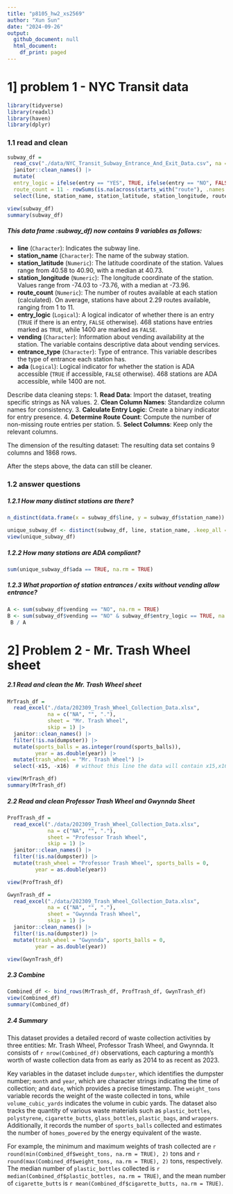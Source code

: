 ```yaml
---
title: "p8105_hw2_xs2569"
author: "Xun Sun"
date: "2024-09-26"
output:
  github_document: null
  html_document:
    df_print: paged
---
```


# 1] problem 1  -  NYC Transit data

```r
library(tidyverse)
library(readxl)
library(haven)
library(dplyr)
```

### 1.1 read and clean
```r
subway_df = 
  read_csv("./data/NYC_Transit_Subway_Entrance_And_Exit_Data.csv", na = c("NA", "", ".")) |>
  janitor::clean_names() |> 
  mutate( 
  entry_logic = ifelse(entry == "YES", TRUE, ifelse(entry == "NO", FALSE, NA)),
  route_count = 11 - rowSums(is.na(across(starts_with("route"), .names = "route")))) |> 
  select(line, station_name, station_latitude, station_longitude, route_count, entry_logic, vending, entrance_type, ada)

view(subway_df)
summary(subway_df)
```

##### This data frame :subway_df) now contains 9 variables as follows:
- **line** (`Character`): Indicates the subway line. 
- **station_name** (`Character`): The name of the subway station. 
- **station_latitude** (`Numeric`): The latitude coordinate of the station. Values range from 40.58 to 40.90, with a median at 40.73.
- **station_longitude** (`Numeric`): The longitude coordinate of the station. Values range from -74.03 to -73.76, with a median at -73.96.
- **route_count** (`Numeric`): The number of routes available at each station (calculated). On average, stations have about 2.29 routes available, ranging from 1 to 11.
- **entry_logic** (`Logical`): A logical indicator of whether there is an entry (`TRUE` if there is an entry, `FALSE` otherwise). 468 stations have entries marked as `TRUE`, while 1400 are marked as `FALSE`.
- **vending** (`Character`): Information about vending availability at the station. The variable contains descriptive data about vending services.
- **entrance_type** (`Character`): Type of entrance. This variable describes the type of entrance each station has.
- **ada** (`Logical`): Logical indicator for whether the station is ADA accessible (`TRUE` if accessible, `FALSE` otherwise). 468 stations are ADA accessible, while 1400 are not.

Describe data cleaning steps:
1. **Read Data**: Import the dataset, treating specific strings as NA values.
2. **Clean Column Names**: Standardize column names for consistency.
3. **Calculate Entry Logic**: Create a binary indicator for entry presence.
4. **Determine Route Count**: Compute the number of non-missing route entries per station.
5. **Select Columns**: Keep only the relevant columns.

The dimension of the resulting dataset:
The resulting data set contains 9 columns and 1868 rows. 

After the steps above, the data can still be cleaner.

### 1.2 answer questions

##### 1.2.1 How many distinct stations are there?
```r
n_distinct(data.frame(x = subway_df$line, y = subway_df$station_name))

unique_subway_df <- distinct(subway_df, line, station_name, .keep_all = TRUE)
view(unique_subway_df)

```

##### 1.2.2 How many stations are ADA compliant?
```r
sum(unique_subway_df$ada == TRUE, na.rm = TRUE)
```
##### 1.2.3 What proportion of station entrances / exits without vending allow entrance?
```r
A <- sum(subway_df$vending == "NO", na.rm = TRUE)
B <- sum(subway_df$vending == "NO" & subway_df$entry_logic == TRUE, na.rm = TRUE)
 B / A
```



# 2] Problem 2  -  Mr. Trash Wheel sheet

##### 2.1 Read and clean the Mr. Trash Wheel sheet
```r
MrTrash_df = 
  read_excel("./data/202309_Trash_Wheel_Collection_Data.xlsx", 
             na = c("NA", "", "."),
             sheet = "Mr. Trash Wheel",
             skip = 1) |>
  janitor::clean_names() |> 
  filter(!is.na(dumpster)) |>
  mutate(sports_balls = as.integer(round(sports_balls)),
         year = as.double(year)) |>
  mutate(trash_wheel = "Mr. Trash Wheel") |>
  select(-x15, -x16)  # without this line the data will contain x15,x16 with all na

view(MrTrash_df)
summary(MrTrash_df)
```

##### 2.2 Read and clean Professor Trash Wheel and Gwynnda Sheet
```r
ProfTrash_df = 
  read_excel("./data/202309_Trash_Wheel_Collection_Data.xlsx", 
             na = c("NA", "", "."),
             sheet = "Professor Trash Wheel",
             skip = 1) |>
  janitor::clean_names() |> 
  filter(!is.na(dumpster)) |>
  mutate(trash_wheel = "Professor Trash Wheel", sports_balls = 0,
         year = as.double(year))

view(ProfTrash_df)
```

```R
GwynTrash_df = 
  read_excel("./data/202309_Trash_Wheel_Collection_Data.xlsx", 
             na = c("NA", "", "."),
             sheet = "Gwynnda Trash Wheel",
             skip = 1) |>
  janitor::clean_names() |> 
  filter(!is.na(dumpster)) |>
  mutate(trash_wheel = "Gwynnda", sports_balls = 0,
         year = as.double(year))

view(GwynTrash_df)
```

##### 2.3 Combine
```r
Combined_df <- bind_rows(MrTrash_df, ProfTrash_df, GwynTrash_df)
view(Combined_df)
summary(Combined_df)
```

##### 2.4 Summary 

This dataset provides a detailed record of waste collection activities by three entities: Mr. Trash Wheel, Professor Trash Wheel, and Gwynnda. It consists of `r nrow(Combined_df)` observations, each capturing a month's worth of waste collection data from as early as 2014 to as recent as 2023. 

Key variables in the dataset include `dumpster`, which identifies the dumpster number; `month` and `year`, which are character strings indicating the time of collection; and `date`, which provides a precise timestamp. The `weight_tons` variable records the weight of the waste collected in tons, while `volume_cubic_yards` indicates the volume in cubic yards. The dataset also tracks the quantity of various waste materials such as `plastic_bottles`, `polystyrene`, `cigarette_butts`, `glass_bottles`, `plastic_bags`, and `wrappers`. Additionally, it records the number of `sports_balls` collected and estimates the number of `homes_powered` by the energy equivalent of the waste.

For example, the minimum and maximum weights of trash collected are `r round(min(Combined_df$weight_tons, na.rm = TRUE), 2)` tons and `r round(max(Combined_df$weight_tons, na.rm = TRUE), 2)` tons, respectively. The median number of `plastic_bottles` collected is `r median(Combined_df$plastic_bottles, na.rm = TRUE)`, and the mean number of `cigarette_butts` is `r mean(Combined_df$cigarette_butts, na.rm = TRUE)`.

